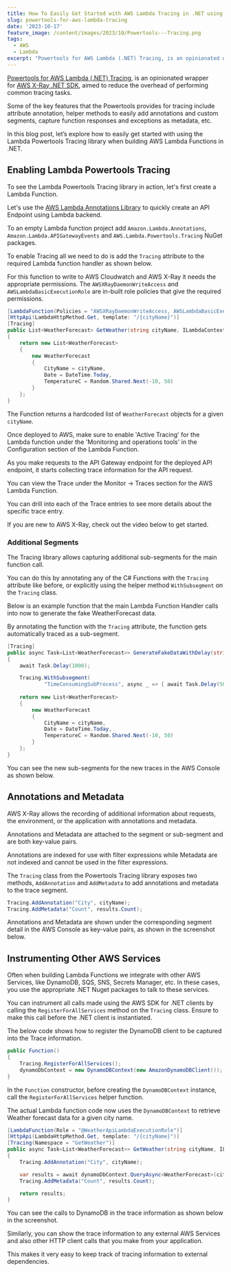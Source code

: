 ```yaml
---
title: How To Easily Get Started with AWS Lambda Tracing in .NET using Powertools
slug: powertools-for-aws-lambda-tracing
date: '2023-10-17'
feature_image: /content/images/2023/10/Powertools---Tracing.png
tags:
  - AWS
  - Lambda
excerpt: "Powertools for AWS Lambda (.NET) Tracing, is an opinionated wrapper for\_AWS X-Ray .NET SDK, aimed to reduce the overhead of performing common tracing tasks.  Let’s explore how to easily get started with using the Lambda Powertools Tracing library when building AWS Lambda Functions in .NET."
---
```

[Powertools for AWS Lambda (.NET) Tracing](https://docs.powertools.aws.dev/lambda/dotnet/core/tracing/), is an opinionated wrapper for [AWS X-Ray .NET SDK](https://github.com/aws/aws-xray-sdk-dotnet/), aimed to reduce the overhead of performing common tracing tasks.

Some of the key features that the Powertools provides for tracing include attribute annotation, helper methods to easily add annotations and custom segments, capture function responses and exceptions as metadata, etc.

<EmbedCard src="https://www.youtube.com/embed/m8JL-aYrLHw?feature=oembed" title="TRACING - Powertools for AWS Lambda | .NET ON AWS | Serverless | Amazon" />

In this blog post, let’s explore how to easily get started with using the Lambda Powertools Tracing library when building AWS Lambda Functions in .NET.

## Enabling Lambda Powertools Tracing

To see the Lambda Powertools Tracing library in action, let's first create a Lambda Function.

Let's use the [AWS Lambda Annotations Library](/blog/aws-lambda-annotation-framework/) to quickly create an API Endpoint using Lambda backend.

To an empty Lambda function project add `Amazon.Lambda.Annotations`, `Amazon.Lambda.APIGatewayEvents` and `AWS.Lambda.Powertools.Tracing` NuGet packages.

To enable Tracing all we need to do is add the `Tracing` attribute to the required Lambda function handler as shown below.

For this function to write to AWS Cloudwatch and AWS X-Ray it needs the appropriate permissions. The `AWSXRayDaemonWriteAccess` and `AWSLambdaBasicExecutionRole` are in-built role policies that give the required permissions.

```csharp
[LambdaFunction(Policies = "AWSXRayDaemonWriteAccess, AWSLambdaBasicExecutionRole")]
[HttpApi(LambdaHttpMethod.Get, template: "/{cityName}")]
[Tracing]
public List<WeatherForecast> GetWeather(string cityName, ILambdaContext context)
{
    return new List<WeatherForecast>
    {
        new WeatherForecast        
        {
            CityName = cityName, 
            Date = DateTime.Today, 
            TemperatureC = Random.Shared.Next(-10, 50)
        }
    };
}

```

The Function returns a hardcoded list of `WeatherForecast` objects for a given `cityName`.

Once deployed to AWS, make sure to enable 'Active Tracing' for the Lambda function under the 'Monitoring and operations tools' in the Configuration section of the Lambda Function.

<ImageCard src="/content/images/2023/10/image-3.png" alt="Enable Active Tracing on the AWS Lambda Function deployed for it to start capturing trace information." caption="Enable Active Tracing on the AWS Lambda Function deployed for it to start capturing trace information." />

As you make requests to the API Gateway endpoint for the deployed API endpoint, it starts collecting trace information for the API request.

You can view the Trace under the Monitor → Traces section for the AWS Lambda Function.

<ImageCard src="/content/images/2023/10/image-4.png" alt="X-Ray Trace information summary for the AWS Lambda Function in the AWS Console. It shows the Service map and also the associated traces." caption="X-Ray Trace information summary for the AWS Lambda Function in the AWS Console. It shows the Service map and also the associated traces." />

You can drill into each of the Trace entries to see more details about the specific trace entry.

<ImageCard src="/content/images/2023/10/image-5.png" alt="Trace detail for a Lambda Function API invocation. It shows all the segments and subsegments created from the Lambda Function code." caption="Trace detail for a Lambda Function API invocation. It shows all the segments and subsegments created from the Lambda Function code." />

If you are new to AWS X-Ray, check out the video below to get started.

<EmbedCard src="https://www.youtube.com/embed/tydJnCNJgCc?feature=oembed" title="AWS X-RAY | .NET ON AWS | AWS Serverless | Amazon" />

### Additional Segments

The Tracing library allows capturing additional sub-segments for the main function call.

You can do this by annotating any of the C# Functions with the `Tracing` attribute like before, or explicitly using the helper method `WithSubsegment` on the `Tracing` class.

Below is an example function that the main Lambda Function Handler calls into now to generate the fake WeatherForecast data.

By annotating the function with the `Tracing` attribute, the function gets automatically traced as a sub-segment.

```csharp
[Tracing]
public async Task<List<WeatherForecast>> GenerateFakeDataWithDelay(string cityName)
{
    await Task.Delay(1000);

    Tracing.WithSubsegment(
            "TimeConsumingSubProcess", async _ => { await Task.Delay(500); });
            
    return new List<WeatherForecast>
    {
        new WeatherForecast
        {
            CityName = cityName, 
            Date = DateTime.Today, 
            TemperatureC = Random.Shared.Next(-10, 50)
        }
    };
}

```

You can see the new sub-segments for the new traces in the AWS Console as shown below.

<ImageCard src="/content/images/2023/10/image-6.png" alt="AWS Lambda Function trace showing additional sub-segments logged using the Tracing attribute and also the helper method." caption="AWS Lambda Function trace showing additional sub-segments logged using the Tracing attribute and also the helper method." />

## Annotations and Metadata

AWS X-Ray allows the recording of additional information about requests, the environment, or the application with annotations and metadata.

Annotations and Metadata are attached to the segment or sub-segment and are both key-value pairs.

Annotations are indexed for use with filter expressions while Metadata are not indexed and cannot be used in the filter expressions.

The `Tracing` class from the Powertools Tracing library exposes two methods, `AddAnnotation` and `AddMetadata` to add annotations and metadata to the trace segment.

```csharp
Tracing.AddAnnotation("City", cityName);
Tracing.AddMetadata("Count", results.Count);
```

Annotations and Metadata are shown under the corresponding segment detail in the AWS Console as key-value pairs, as shown in the screenshot below.

<ImageCard src="/content/images/2023/10/image-8.png" alt="Annotations and Metadata are shown as key-value pairs under the corresponding segment detail in the AWS Console." caption="Annotations and Metadata are shown as key-value pairs under the corresponding segment detail in the AWS Console." />

## Instrumenting Other AWS Services

Often when building Lambda Functions we integrate with other AWS Services, like DynamoDB, SQS, SNS, Secrets Manager, etc. In these cases, you use the appropriate .NET Nuget packages to talk to these services.

You can instrument all calls made using the AWS SDK for .NET clients by calling the `RegisterForAllServices` method on the `Tracing` class. Ensure to make this call before the .NET client is instantiated.

The below code shows how to register the DynamoDB client to be captured into the Trace information.

```csharp
public Function()
{
    Tracing.RegisterForAllServices();
    dynamoDbContext = new DynamoDBContext(new AmazonDynamoDBClient());
}
```

In the `Function` constructor, before creating the `DynamoDBContext` instance, call the `RegisterForAllServices` helper function.

The actual Lambda function code now uses the `DynamoDBContext` to retrieve Weather forecast data for a given city name.

```csharp
[LambdaFunction(Role = "@WeatherApiLambdaExecutionRole")]
[HttpApi(LambdaHttpMethod.Get, template: "/{cityName}")]
[Tracing(Namespace = "GetWeather")]
public async Task<List<WeatherForecast>> GetWeather(string cityName, ILambdaContext context)
{
    Tracing.AddAnnotation("City", cityName);

    var results = await dynamoDbContext.QueryAsync<WeatherForecast>(cityName).GetRemainingAsync();
    Tracing.AddMetadata("Count", results.Count);

    return results;
}
```

You can see the calls to DynamoDB in the trace information as shown below in the screenshot.

<ImageCard src="/content/images/2023/10/image-7.png" alt="AWS X-Ray Trace information showing calls to DynamoDB and the information related to it." caption="AWS X-Ray Trace information showing calls to DynamoDB and the information related to it." />

Similarly, you can show the trace information to any external AWS Services and also other HTTP client calls that you make from your application.

This makes it very easy to keep track of tracing information to external dependencies.
